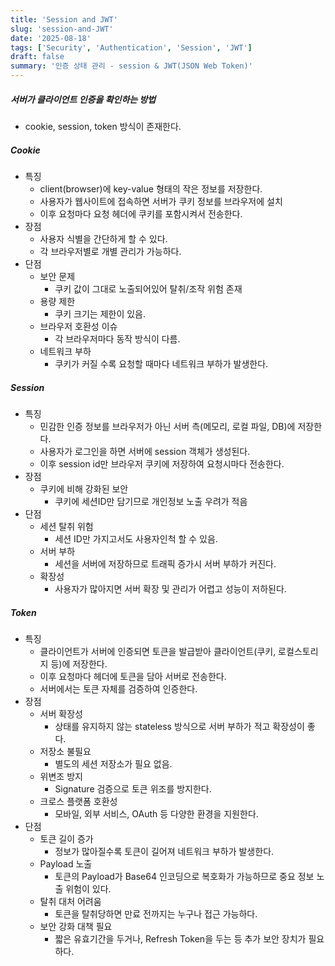 ```yaml
---
title: 'Session and JWT'
slug: 'session-and-JWT'
date: '2025-08-18'
tags: ['Security', 'Authentication', 'Session', 'JWT']
draft: false
summary: '인증 상태 관리 - session & JWT(JSON Web Token)'
---
```

##### 서버가 클라이언트 인증을 확인하는 방법
- cookie, session, token 방식이 존재한다.

##### Cookie
- 특징
	- client(browser)에 key-value 형태의 작은 정보를 저장한다.
	- 사용자가 웹사이트에 접속하면 서버가 쿠키 정보를 브라우저에 설치
	- 이후 요청마다 요청 헤더에 쿠키를 포함시켜서 전송한다.
- 장점
	- 사용자 식별을 간단하게 할 수 있다.
	- 각 브라우저별로 개별 관리가 가능하다.
- 단점
	- 보안 문제
		- 쿠키 값이 그대로 노출되어있어 탈취/조작 위험 존재
	- 용량 제한
		- 쿠키 크기는 제한이 있음.
	- 브라우저 호환성 이슈
		- 각 브라우저마다 동작 방식이 다름.
	- 네트워크 부하
		- 쿠키가 커질 수록 요청할 때마다 네트워크 부하가 발생한다.
##### Session
- 특징
	- 민감한 인증 정보를 브라우저가 아닌 서버 측(메모리, 로컬 파일, DB)에 저장한다.
	- 사용자가 로그인을 하면 서버에 session 객체가 생성된다.
	- 이후 session id만 브라우저 쿠키에 저장하여 요청시마다 전송한다.
- 장점
	- 쿠키에 비해 강화된 보안
		- 쿠키에 세션ID만 담기므로 개인정보 노출 우려가 적음
- 단점
	- 세션 탈취 위험
		- 세션 ID만 가지고서도 사용자인척 할 수 있음.
	- 서버 부하
		- 세션을 서버에 저장하므로 트래픽 증가시 서버 부하가 커진다.
	- 확장성
		- 사용자가 많아지면 서버 확장 및 관리가 어렵고 성능이 저하된다.
##### Token
- 특징
	- 클라이언트가 서버에 인증되면 토큰을 발급받아 클라이언트(쿠키, 로컬스토리지 등)에 저장한다.
	- 이후 요청마다 헤더에 토큰을 담아 서버로 전송한다.
	- 서버에서는 토큰 자체를 검증하여 인증한다.
- 장점
	- 서버 확장성
		- 상태를 유지하지 않는 stateless 방식으로 서버 부하가 적고 확장성이 좋다.
	- 저장소 불필요
		- 별도의 세션 저장소가 필요 없음.
	- 위변조 방지
		- Signature 검증으로 토큰 위조를 방지한다.
	- 크로스 플랫폼 호환성
		- 모바일, 외부 서비스, OAuth 등 다양한 환경을 지원한다.
- 단점
	- 토큰 길이 증가
		- 정보가 많아질수록 토큰이 길어져 네트워크 부하가 발생한다.
	- Payload 노출
		- 토큰의 Payload가 Base64 인코딩으로 복호화가 가능하므로 중요 정보 노출 위험이 있다.
	- 탈취 대처 어려움
		- 토큰을 탈취당하면 만료 전까지는 누구나 접근 가능하다.
	- 보안 강화 대책 필요
		- 짧은 유효기간을 두거나, Refresh Token을 두는 등 추가 보안 장치가 필요하다.











